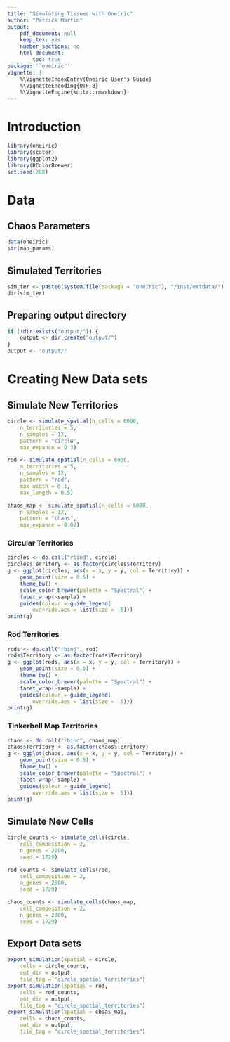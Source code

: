 ```yaml
---
title: "Simulating Tissues with Oneiric"
author: "Patrick Martin"
output:
    pdf_document: null
    keep_tex: yes
    number_sections: no
    html_document:
        toc: true
package: '`oneiric'''
vignette: |
    %\VignetteIndexEntry{Oneiric User's Guide}
    %\VignetteEncoding{UTF-8}
    %\VignetteEngine{knitr::rmarkdown}
---
```


#  Introduction

```r
library(oneiric)
library(scater)
library(ggplot2)
library(RColorBrewer)
set.seed(288)
```

# Data

## Chaos Parameters
```r

data(oneiric)
str(map_params)
```

## Simulated Territories
```r
sim_ter <- paste0(system.file(package = "oneiric"), "/inst/extdata/")
dir(sim_ter)
```

## Preparing output directory
```r
if (!dir.exists("output/")) {
    output <- dir.create("output/")
}
output <- "output/"
```

# Creating New Data sets

## Simulate New Territories 

```r
circle <- simulate_spatial(n_cells = 6000,
    n_territories = 5,
    n_samples = 12,
    pattern = "circle",
    max_expanse = 0.3)

rod <- simulate_spatial(n_cells = 6000,
    n_territories = 5,
    n_samples = 12,
    pattern = "rod",
    max_width = 0.1,
    max_length = 0.5)

chaos_map <- simulate_spatial(n_cells = 6000,
    n_samples = 12,
    pattern = "chaos",
    max_expanse = 0.02)

```

### Circular Territories
```r
circles <- do.call("rbind", circle)
circles$Territory <- as.factor(circles$Territory)
g <- ggplot(circles, aes(x = x, y = y, col = Territory)) +
    geom_point(size = 0.5) +
    theme_bw() +
    scale_color_brewer(palette = "Spectral") +
    facet_wrap(~sample) +
    guides(colour = guide_legend(
        override.aes = list(size =  5)))
print(g)
```

### Rod Territories
```r
rods <- do.call("rbind", rod)
rods$Territory <- as.factor(rods$Territory)
g <- ggplot(rods, aes(x = x, y = y, col = Territory)) +
    geom_point(size = 0.5) +
    theme_bw() +
    scale_color_brewer(palette = "Spectral") +
    facet_wrap(~sample) +
    guides(colour = guide_legend(
        override.aes = list(size =  5)))
print(g)
```

### Tinkerbell Map Territories
```r
chaos <- do.call("rbind", chaos_map)
chaos$Territory <- as.factor(chaos$Territory)
g <- ggplot(chaos, aes(x = x, y = y, col = Territory)) +
    geom_point(size = 0.5) +
    theme_bw() +
    scale_color_brewer(palette = "Spectral") +
    facet_wrap(~sample) +
    guides(colour = guide_legend(
        override.aes = list(size =  5)))
print(g)
```

## Simulate New Cells

```r
circle_counts <- simulate_cells(circle,
    cell_composition = 2,
    n_genes = 2000,
    seed = 1729)

rod_counts <- simulate_cells(rod,
    cell_composition = 2,
    n_genes = 2000,
    seed = 1729)

chaos_counts <- simulate_cells(chaos_map,
    cell_composition = 2,
    n_genes = 2000,
    seed = 1729)
```

## Export Data sets
```r
export_simulation(spatial = circle,
    cells = circle_counts,
    out_dir = output,
    file_tag = "circle_spatial_territories")
export_simulation(spatial = rod,
    cells = rod_counts,
    out_dir = output,
    file_tag = "circle_spatial_territories")
export_simulation(spatial = choas_map,
    cells = chaos_counts,
    out_dir = output,
    file_tag = "circle_spatial_territories")
```
